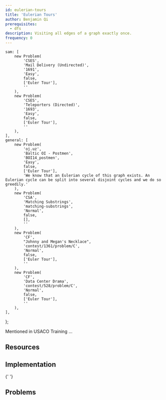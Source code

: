 ```yaml
---
id: eulerian-tours
title: 'Eulerian Tours'
author: Benjamin Qi
prerequisites:
  - dfs
description: Visiting all edges of a graph exactly once.
frequency: 0
---
```



	sam: [
		new Problem(
			'CSES',
			'Mail Delivery (Undirected)',
			'1691',
			'Easy',
			false,
			['Euler Tour'],
			''
		),
		new Problem(
			'CSES',
			'Teleporters (Directed)',
			'1693',
			'Easy',
			false,
			['Euler Tour'],
			''
		),
	],
	general: [
		new Problem(
			'oj.uz',
			'Baltic OI - Postmen',
			'BOI14_postmen',
			'Easy',
			false,
			['Euler Tour'],
			'We know that an Eulerian cycle of this graph exists. An Eulerian cycle can be split into several disjoint cycles and we do so greedily.'
		),
		new Problem(
			'CSA',
			'Matching Substrings',
			'matching-substrings',
			'Normal',
			false,
			[],
			''
		),
		new Problem(
			'CF',
			"Johnny and Megan's Necklace",
			'contest/1361/problem/C',
			'Normal',
			false,
			['Euler Tour'],
			''
		),
		new Problem(
			'CF',
			'Data Center Drama',
			'contest/528/problem/C',
			'Normal',
			false,
			['Euler Tour'],
			''
		),
	],
};

Mentioned in USACO Training ...

<Problems problems={problems.sam} />

## Resources

<Resources>
	<Resource source="CPH" title="19.1 - Eulerian Tours"></Resource>
	<Resource source="CP2" title="4.7.3 - Eulerian Graph"></Resource>
</Resources>

## Implementation

<Resources>
	<Resource
		source="Benq (from KACTL)"
		title="EulerPath"
		url="https://github.com/bqi343/USACO/blob/07acbcfff3131445ecf89f781e80618b833cb592/Implementations/content/graphs%20(12)/DFS/EulerPath%20(12.2).h"
	>
		{' '}
	</Resource>
</Resources>

<IncompleteSection />

## Problems

<Problems problems={problems.general} />
